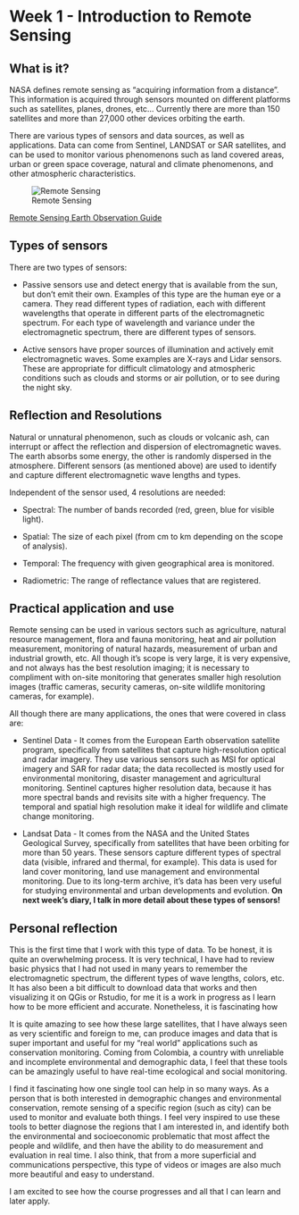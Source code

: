 # Week 1 - Introduction to Remote Sensing

## **What is it?**

NASA defines remote sensing as "acquiring information from a distance". This information is acquired through sensors mounted on different platforms such as satellites, planes, drones, etc... Currently there are more than 150 satellites and more than 27,000 other devices orbiting the earth.

There are various types of sensors and data sources, as well as applications. Data can come from Sentinel, LANDSAT or SAR satellites, and can be used to monitor various phenomenons such as land covered areas, urban or green space coverage, natural and climate phenomenons, and other atmospheric characteristics.

![Remote Sensing](remote%20sensing.jpg)

[Remote Sensing Earth Observation Guide](https://gisgeography.com/remote-sensing-earth-observation-guide/)

## Types of sensors

There are two types of sensors:

-   Passive sensors use and detect energy that is available from the sun, but don't emit their own. Examples of this type are the human eye or a camera. They read different types of radiation, each with different wavelengths that operate in different parts of the electromagnetic spectrum. For each type of wavelength and variance under the electromagnetic spectrum, there are different types of sensors.

-   Active sensors have proper sources of illumination and actively emit electromagnetic waves. Some examples are X-rays and Lidar sensors. These are appropriate for difficult climatology and atmospheric conditions such as clouds and storms or air pollution, or to see during the night sky.

## Reflection and Resolutions

Natural or unnatural phenomenon, such as clouds or volcanic ash, can interrupt or affect the reflection and dispersion of electromagnetic waves. The earth absorbs some energy, the other is randomly dispersed in the atmosphere. Different sensors (as mentioned above) are used to identify and capture different electromagnetic wave lengths and types.

Independent of the sensor used, 4 resolutions are needed:

-   Spectral: The number of bands recorded (red, green, blue for visible light).

-   Spatial: The size of each pixel (from cm to km depending on the scope of analysis).

-   Temporal: The frequency with given geographical area is monitored.

-   Radiometric: The range of reflectance values that are registered.

## Practical application and use

Remote sensing can be used in various sectors such as agriculture, natural resource management, flora and fauna monitoring, heat and air pollution measurement, monitoring of natural hazards, measurement of urban and industrial growth, etc. All though it's scope is very large, it is very expensive, and not always has the best resolution imaging; it is necessary to compliment with on-site monitoring that generates smaller high resolution images (traffic cameras, security cameras, on-site wildlife monitoring cameras, for example).

All though there are many applications, the ones that were covered in class are:

-   Sentinel Data - It comes from the European Earth observation satellite program, specifically from satellites that capture high-resolution optical and radar imagery. They use various sensors such as MSI for optical imagery and SAR for radar data; the data recollected is mostly used for environmental monitoring, disaster management and agricultural monitoring. Sentinel captures higher resolution data, because it has more spectral bands and revisits site with a higher frequency. The temporal and spatial high resolution make it ideal for wildlife and climate change monitoring.

-   Landsat Data - It comes from the NASA and the United States Geological Survey, specifically from satellites that have been orbiting for more than 50 years. These sensors capture different types of spectral data (visible, infrared and thermal, for example). This data is used for land cover monitoring, land use management and environmental monitoring. Due to its long-term archive, it's data has been very useful for studying environmental and urban developments and evolution. **On next week's diary, I talk in more detail about these types of sensors!**

## Personal reflection

This is the first time that I work with this type of data. To be honest, it is quite an overwhelming process. It is very technical, I have had to review basic physics that I had not used in many years to remember the electromagnetic spectrum, the different types of wave lengths, colors, etc. It has also been a bit difficult to download data that works and then visualizing it on QGis or Rstudio, for me it is a work in progress as I learn how to be more efficient and accurate. Nonetheless, it is fascinating how

It is quite amazing to see how these large satellites, that I have always seen as very scientific and foreign to me, can produce images and data that is super important and useful for my "real world" applications such as conservation monitoring. Coming from Colombia, a country with unreliable and incomplete environmental and demographic data, I feel that these tools can be amazingly useful to have real-time ecological and social monitoring.

I find it fascinating how one single tool can help in so many ways. As a person that is both interested in demographic changes and environmental conservation, remote sensing of a specific region (such as city) can be used to monitor and evaluate both things. I feel very inspired to use these tools to better diagnose the regions that I am interested in, and identify both the environmental and socioeconomic problematic that most affect the people and wildlife, and then have the ability to do measurement and evaluation in real time. I also think, that from a more superficial and communications perspective, this type of videos or images are also much more beautiful and easy to understand.

I am excited to see how the course progresses and all that I can learn and later apply.
